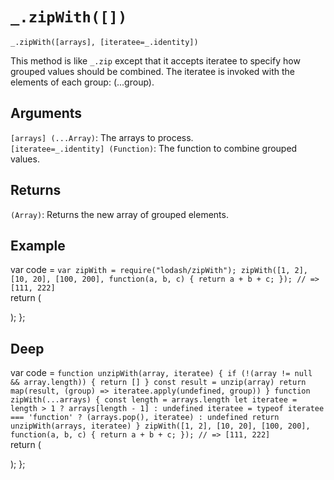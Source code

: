 # `_.zipWith([])`

`_.zipWith([arrays], [iteratee=_.identity])`

This method is like `_.zip` except that it accepts iteratee to specify how grouped values should be combined. The iteratee is invoked with the elements of each group: (...group).

## Arguments
`[arrays] (...Array)`: The arrays to process.  
`[iteratee=_.identity] (Function)`: The function to combine grouped values.

## Returns
`(Array)`: Returns the new array of grouped elements.

## Example


var code =  `var zipWith = require("lodash/zipWith");
zipWith([1, 2], [10, 20], [100, 200], function(a, b, c) {
  return a + b + c;
});
// => [111, 222]
`   
  return (
    <div>
      <Embed source={code} />
    </div>
  );
};

<Demo/>

## Deep

var code =  `function unzipWith(array, iteratee) {
  if (!(array != null && array.length)) {
    return []
  }
  const result = unzip(array)
  return map(result, (group) => iteratee.apply(undefined, group))
}
function zipWith(...arrays) {
  const length = arrays.length
  let iteratee = length > 1 ? arrays[length - 1] : undefined
  iteratee = typeof iteratee === 'function' ? (arrays.pop(), iteratee) : undefined
  return unzipWith(arrays, iteratee)
}
zipWith([1, 2], [10, 20], [100, 200], function(a, b, c) {
  return a + b + c;
});
// => [111, 222]
`   
  return (
    <div>
      <Embed source={code} />
    </div>
  );
};

<DeepDemo/>
